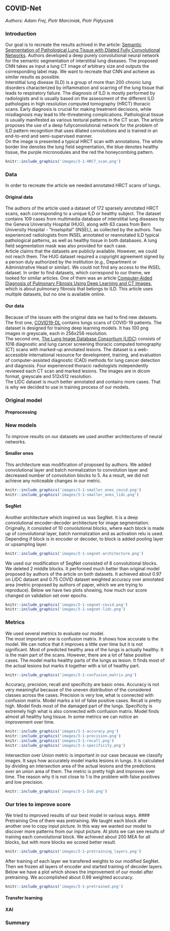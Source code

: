 ## COVID-Net

*Authors: Adam Frej, Piotr Marciniak, Piotr Piątyszek*

### Introduction
Our goal is to recreate the results achived in the article: [Semantic Segmentation of Pathological Lung Tissue
with Dilated Fully Convolutional Networks](https://github.com/intact-project/LungNet). Authors developed a deep purely convolutional neural network for the semantic segmentation of interstitial lung diseases. The proposed CNN takes as input a lung CT image of arbitrary size and outputs the corresponding label map. We want to recreate that CNN and achieve as similar results as possible.\
Interstitial lung disease (ILD) is a group of more than 200 chronic lung disorders characterized by inflammation and scarring of the lung tissue that leads to respiratory failure. The diagnosis of ILD is mostly performed by radiologists and is usually based on the assessment of the different ILD pathologies in high resolution computed tomography (HRCT) thoracic scans. Early diagnosis is crucial for making treatment decisions, while misdiagnosis may lead to life-threatening complications. Pathological tissue is usually manifested as various textural patterns in the CT scan. The article proposes the use of a deep fullyconvolutional network for the problem of ILD pattern recognition that uses dilated convolutions and is trained in an end-to-end and semi-supervised manner.\
On the image is presented a typical HRCT scan with annotations. The white border line denotes the lung field segmentation, the blue denotes healthy tissue, the purple micronodules and the red the honeycombing pattern.

```{r, out.width="500", fig.align="center", echo=FALSE, fig.cap='Example of an annotated HRCT lung scan'}
knitr::include_graphics('images/3-1-HRCT_scan.png')
```

### Data
In order to recreate the article we needed annotated HRCT scans of lungs.

#### Original data
The authors of the article used a dataset of 172 sparsely annotated HRCT scans, each corresponding to a unique ILD or healthy subject. The dataset contains 109 cases from multimedia database of interstitial lung diseases by the Geneva University Hospital (HUG), along with 63 cases from Bern University Hospital - “Inselspital” (INSEL), as collected by the authors. Two experienced radiologists from INSEL annotated or reannotated ILD typical pathological patterns, as well as healthy tissue in both databases. A lung field segmentation mask was also provided for each case.\
Article claims that the datasets are publicly available. However, we could not reach them. The HUG dataset required a copyright agreement signed by a person duly authorized by the institution (e.g., Department or Administrative Head or similar). We could not find any access to the INSEL dataset.
In order to find datasets, which correspond to our theme, we looked for similar articles. One of them was an article [Computer-Aided Diagnosis of Pulmonary Fibrosis Using Deep Learning and CT Images](https://journals.lww.com/investigativeradiology/fulltext/2019/10000/computer_aided_diagnosis_of_pulmonary_fibrosis.2.aspx?__cf_chl_jschl_tk__=22496c461ea65bb414daead0fdca440f3b7e4fe1-1614789118-0-AbNy61sH62F1S0-i84BHA6kR-M9YhH1dBFpxR8nQfsFioS7xQRtB_kEvS6fza4ybfff0xvQwYqS_ECgwG13r08JdOlcBA4kKkiJP9RLRP2zHjU8ENwrCK_JED7NT66xGAOfEfXvEOpvQzs-03uz8EKGhNxStyoWdBJfProZv7jbl5d8mEZElWoDLkiX9JFTB8Cf8SWJXRUy_lS5eYBqV3Ufj69UI6P5XPEwA2VdLyjD3FqhtXvaOujWcfqa6uWImIX0JRMAsWj2J5aad-rWk_1Ev2L4dCfXa_MPsGmD45-NOMwa91lZLR1opuBoEJvo3LI0xOXJCrP0CJ7gvBOjfYg9ayUcAoHVb6R5ZiUW2LgMdiw5piFmAdU1mEXvGxUNjhajRqIjbR5DeA00oh4YaxwU9PQm4DhkKawn_LE05eDWYOcMqbWX22BlMqwtAyrFLGX2ziNOEv9OYkx7zSpgF3gnGHkbokGLl-sHAggiBAY0yN-7-lh8GdQPBqNlfFE1C7g&fbclid=IwAR1pqpeneRTQ0mkR2MVZYr1b-87R0TDU_CoyIcYPSo1QksAjTiXxxflcepg), which is about pulmonary fibrosis that belongs to ILD. This article uses multiple datasets, but no one is available online.

#### Our data
Because of the issues with the original data we had to find new datasets.\
The first one, [COVID19-DL](https://github.com/adnan-saood/COVID19-DL) contains lungs scans of COVID-19 patients. The dataset is designed for training deep learning models. It has 100 png images in greyscale, each in 256x256 resolution.\
The second one, [The Lung Image Database Consortium (LIDC)](https://wiki.cancerimagingarchive.net/display/Public/LIDC-IDRI) consists of 1018 diagnostic and lung cancer screening thoracic computed tomography (CT) scans with marked-up annotated lesions. The dataset is a web-accessible international resource for development, training, and evaluation of computer-assisted diagnostic (CAD) methods for lung cancer detection and diagnosis. Four experienced thoracic radiologists independently reviewed each CT scan and marked lesions. The images are in dicom format, greyscale and 512x512 resolution.\
The LIDC dataset is much better annotated and contains more cases. That is why we decided to use in training process of our models.

### Original model


#### Preprocessing

### New models
To improve results on our datasets we used another architectures of neural networks.

#### Smaller ones
This architecture was modification of proposed by authors. We added convolutional layer and batch normalization to convolution layer and decreased number of convolution blocks to 5. As a result, we did not achieve any noticeable changes in our metric. 

```{r, out.width="600", fig.align="center", echo=FALSE, fig.cap='The results of smaller architecture'}
knitr::include_graphics('images/3-1-smaller_ones_covid.png')
knitr::include_graphics('images/3-1-smaller_ones_lidc.png')
```

#### SegNet
Another architecture which inspired us was SegNet. It is a deep convolutional encoder-decoder architecture for image segmentation. Originally, it consisted of 10 convolutional blocks, where each block is made up of convolutional layer, batch normalization and as activation relu is used. Depending if block is in encoder or decoder, to block is added pooling layer or upsampling layer.
```{r, out.width="900", fig.align="center", echo=FALSE, fig.cap='Original SegNet'}
knitr::include_graphics('images/3-1-segnet-architecture.png')
```

We used our modification of SegNet consisted of 8 convolutional blocks. We deleted 2 middle blocks. It performed much better than original model proposed by authors of the article on both datasets. It achieved about 0.97 on LIDC dataset and 0.75 COVID dataset weighted accuracy over annotated area (metric proposed by authors of paper, which we are trying to reproduce). Below we have two plots showing, how much our score changed on validation set over epochs.
```{r, out.width="600", fig.align="center", echo=FALSE, fig.cap='The results of modified SegNet'}
knitr::include_graphics('images/3-1-segnet-covid.png')
knitr::include_graphics('images/3-1-segnet-lidc.png')
```

### Metrics
We used several metrics to evaluate our model.\
The most important one is confusion matrix. It shows how accurate is the model. We can notice that it improves a little over time but it is not significant. Most of predicted healthy area of the lungs is actually healthy. It is the main part of the scans. However, there are a lot of false positive cases. The model marks healthy parts of the lungs as lesion. It finds most of the actual lesions but marks it together with a lot of healthy part.

```{r, out.width="900", fig.align="center", echo=FALSE, fig.cap='Confusion matrix'}
knitr::include_graphics('images/3-1-confusion_matrix.png')
```

Accuracy, precision, recall and specificity are basic ones. Accuracy is not very meaningful because of the uneven distribution of the considered classes across the cases. Precision is very low, what is connected with confusion matrix. Model marks a lot of false positive cases. Recall is pretty high. Model finds most of the damaged part of the lungs. Specificity is extremely high what is also connected with confusion matrix. Model finds almost all healthy lung tissue. In some metrics we can notice an improvement over time.

```{r, out.width="600", fig.align="center", echo=FALSE}
knitr::include_graphics('images/3-1-accuracy.png')
knitr::include_graphics('images/3-1-precision.png')
knitr::include_graphics('images/3-1-recall.png')
knitr::include_graphics('images/3-1-specificity.png')
```

Intersection over Union metric is important in our case because we classify images. It says how accurately model marks lesions in lungs. It is calculated by dividing an intersection area of the actual lesions and the predictions over an union area of them. The metric is pretty high and improves over time. The reason why it is not close to 1 is the problem with false positives and low precision.

```{r, out.width="600", fig.align="center", echo=FALSE}
knitr::include_graphics('images/3-1-IoU.png')
```

### Our tries to improve score
We tried to improved results of our best model in various ways.
#### Pretraining
One of them was pretraining. We taught each block after another one to copy input picture. In this way we wanted our model to discover more patterns from our input picture. At plots we can see results of training each convolutional block. We achieved about 200 MEA for all blocks, but with more blocks we scored better result.
```{r, out.width="600", fig.align="center", echo=FALSE,fig.cap='Training of blocks'}
knitr::include_graphics('images/3-1-pretraining_layers.png')
```
After training of each layer we transfered weights to our modified SegNet. Then we frozen all layers of encoder and started training of decoder layers. Below we have a plot which shows the improvement of our model after pretraining. We accomplished about 0.98 weighted accuracy.

```{r, out.width="600", fig.align="center", echo=FALSE, fig.cap='After transfer learning'}
knitr::include_graphics('images/3-1-pretrained.png')
```

#### Transfer learning

#### XAI

### Summary